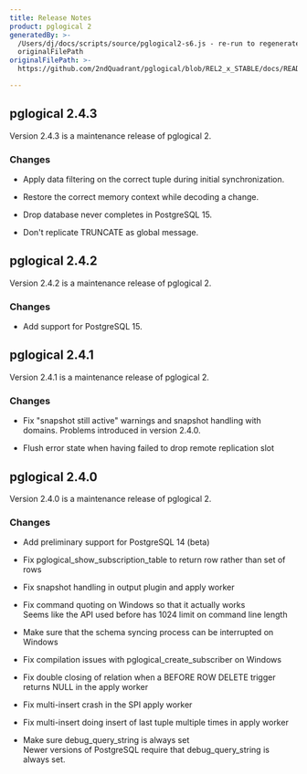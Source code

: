```yaml
---
title: Release Notes
product: pglogical 2
generatedBy: >-
  /Users/dj/docs/scripts/source/pglogical2-s6.js - re-run to regenerate from
  originalFilePath
originalFilePath: >-
  https://github.com/2ndQuadrant/pglogical/blob/REL2_x_STABLE/docs/README.md?plain=1#L957-#L1019

---
```


## pglogical 2.4.3

Version 2.4.3 is a maintenance release of pglogical 2.

### Changes

-   Apply data filtering on the correct tuple during initial synchronization.

-   Restore the correct memory context while decoding a change.

-   Drop database never completes in PostgreSQL 15.

-   Don't replicate TRUNCATE as global message.

## pglogical 2.4.2

Version 2.4.2 is a maintenance release of pglogical 2.

### Changes

-   Add support for PostgreSQL 15.

## pglogical 2.4.1

Version 2.4.1 is a maintenance release of pglogical 2.

### Changes

-   Fix "snapshot still active" warnings and snapshot handling with
    domains.  Problems introduced in version 2.4.0.

-   Flush error state when having failed to drop remote replication slot

## pglogical 2.4.0

Version 2.4.0 is a maintenance release of pglogical 2.

### Changes

-   Add preliminary support for PostgreSQL 14 (beta)

-   Fix pglogical_show_subscription_table to return row rather than set of rows

-   Fix snapshot handling in output plugin and apply worker

-   Fix command quoting on Windows so that it actually works  
    Seems like the API used before has 1024 limit on command line length

-   Make sure that the schema syncing process can be interrupted on Windows

-   Fix compilation issues with pglogical_create_subscriber on Windows

-   Fix double closing of relation when a BEFORE ROW DELETE trigger returns NULL
    in the apply worker

-   Fix multi-insert crash in the SPI apply worker

-   Fix multi-insert doing insert of last tuple multiple times in apply worker

-   Make sure debug_query_string is always set  
    Newer versions of PostgreSQL require that debug_query_string is always set.
